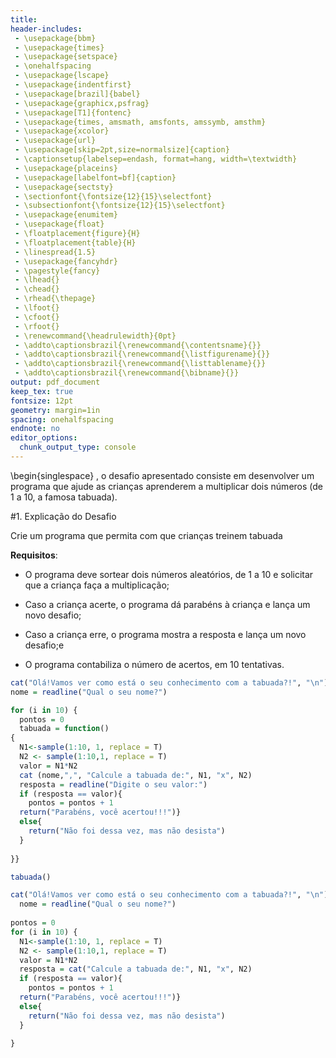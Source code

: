 ```yaml
---
title:
header-includes:
 - \usepackage{bbm}
 - \usepackage{times}
 - \usepackage{setspace}
 - \onehalfspacing
 - \usepackage{lscape}
 - \usepackage{indentfirst}
 - \usepackage[brazil]{babel}
 - \usepackage{graphicx,psfrag}
 - \usepackage[T1]{fontenc}
 - \usepackage{times, amsmath, amsfonts, amssymb, amsthm}
 - \usepackage{xcolor}
 - \usepackage{url}
 - \usepackage[skip=2pt,size=normalsize]{caption}
 - \captionsetup{labelsep=endash, format=hang, width=\textwidth} 
 - \usepackage{placeins}
 - \usepackage[labelfont=bf]{caption}
 - \usepackage{sectsty}
 - \sectionfont{\fontsize{12}{15}\selectfont}
 - \subsectionfont{\fontsize{12}{15}\selectfont}
 - \usepackage{enumitem}
 - \usepackage{float}
 - \floatplacement{figure}{H}
 - \floatplacement{table}{H}
 - \linespread{1.5}
 - \usepackage{fancyhdr}
 - \pagestyle{fancy}
 - \lhead{}
 - \chead{}
 - \rhead{\thepage}
 - \lfoot{}
 - \cfoot{}
 - \rfoot{}
 - \renewcommand{\headrulewidth}{0pt}
 - \addto\captionsbrazil{\renewcommand{\contentsname}{}}
 - \addto\captionsbrazil{\renewcommand{\listfigurename}{}}
 - \addto\captionsbrazil{\renewcommand{\listtablename}{}}
 - \addto\captionsbrazil{\renewcommand{\bibname}{}}
output: pdf_document
keep_tex: true
fontsize: 12pt
geometry: margin=1in
spacing: onehalfspacing 
endnote: no
editor_options: 
  chunk_output_type: console
---
```


\newpage
\thispagestyle{empty}
\begin{singlespace}
\noindent \uppercase{Primeira Semana - Desafio}, o desafio apresentado consiste em desenvolver um programa que ajude as crianças aprenderem a multiplicar dois números (de 1 a 10, a famosa tabuada).  


\newpage

#1. Explicação do Desafio  

Crie um programa que permita com que crianças treinem tabuada

**Requisitos**:

* O programa deve sortear dois números aleatórios, de 1 a 10 e solicitar que a criança faça a multiplicação;  

* Caso a criança acerte, o programa dá parabéns à criança e lança um novo desafio;  

* Caso a criança erre, o programa mostra a resposta e lança um novo desafio;e  

* O programa contabiliza o número de acertos, em 10 tentativas. 

```r

cat("Olá!Vamos ver como está o seu conhecimento com a tabuada?!", "\n")
nome = readline("Qual o seu nome?")

for (i in 10) {
  pontos = 0
  tabuada = function()
{
  N1<-sample(1:10, 1, replace = T)
  N2 <- sample(1:10,1, replace = T)
  valor = N1*N2
  cat (nome,",", "Calcule a tabuada de:", N1, "x", N2)
  resposta = readline("Digite o seu valor:")
  if (resposta == valor){
    pontos = pontos + 1
  return("Parabéns, você acertou!!!")}
  else{
    return("Não foi dessa vez, mas não desista")
  }
  
}}

tabuada()
```

```r
cat("Olá!Vamos ver como está o seu conhecimento com a tabuada?!", "\n")
  nome = readline("Qual o seu nome?")
  
pontos = 0
for (i in 10) {
  N1<-sample(1:10, 1, replace = T)
  N2 <- sample(1:10,1, replace = T)
  valor = N1*N2
  resposta = cat("Calcule a tabuada de:", N1, "x", N2)
  if (resposta == valor){
    pontos = pontos + 1
  return("Parabéns, você acertou!!!")}
  else{
    return("Não foi dessa vez, mas não desista")
  }
  
}
```

